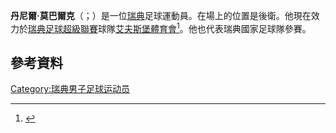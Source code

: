 '''丹尼爾·莫巴爾克'''（{{lang-sv|Daniel Mobaeck}}；{{bd|1980年|5月22日}}）是一位[[瑞典|瑞典]]足球運動員。在場上的位置是後衛。他現在效力於[[瑞典足球超級聯賽|瑞典足球超級聯賽]]球隊[[艾夫斯堡體育會|艾夫斯堡體育會]]<ref>{{cite web |publisher=[[Guardian.co.uk|Guardian.co.uk]] |title=Stats Centre: Daniel Mobaeck Facts |url=http://guardian.touch-line.com/StatsCentre.asp?CTID=51&CPID=98&TEID=3069&PLID=59466&pStr=Player |accessdate=2009-04-30 |deadurl=yes |archiveurl=https://web.archive.org/web/20120506051617/http://guardian.touch-line.com/StatsCentre.asp?CTID=51&CPID=98&TEID=3069&PLID=59466&pStr=Player |archivedate=2012-05-06 }}</ref>。他也代表瑞典國家足球隊參賽。
==參考資料==
{{Reflist}}

{{DEFAULTSORT: Mobaeck, Daniel}}
[[Category:瑞典男子足球运动员|Category:瑞典男子足球运动员]]